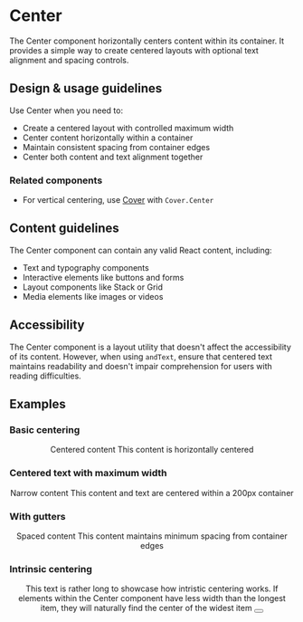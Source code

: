 
<Meta title="Components/Layout/Center" />

# Center

The Center component horizontally centers content within its container. It
provides a simple way to create centered layouts with optional text alignment
and spacing controls.

## Design & usage guidelines

Use Center when you need to:

- Create a centered layout with controlled maximum width
- Center content horizontally within a container
- Maintain consistent spacing from container edges
- Center both content and text alignment together

### Related components

- For vertical centering, use [Cover](/components/Cover) with `Cover.Center`

## Content guidelines

The Center component can contain any valid React content, including:

- Text and typography components
- Interactive elements like buttons and forms
- Layout components like Stack or Grid
- Media elements like images or videos

## Accessibility

The Center component is a layout utility that doesn't affect the accessibility
of its content. However, when using `andText`, ensure that centered text
maintains readability and doesn't impair comprehension for users with reading
difficulties.

## Examples

### Basic centering

<Canvas>
  <Center>
    <Stack>
      <Heading level={1}>Centered content</Heading>
      <Text>This content is horizontally centered</Text>
    </Stack>
  </Center>
</Canvas>

### Centered text with maximum width

<Canvas>
  <Center max="200px" andText>
    <Stack>
      <Heading level={2}>Narrow content</Heading>
      <Text>This content and text are centered within a 200px container</Text>
    </Stack>
  </Center>
</Canvas>

### With gutters

<Canvas>
  <Center gutters="largest">
    <Stack>
      <Heading level={2}>Spaced content</Heading>
      <Text>This content maintains minimum spacing from container edges</Text>
    </Stack>
  </Center>
</Canvas>

### Intrinsic centering

<Canvas>
  <Center intrinsic>
    <Text>
      This text is rather long to showcase how intristic centering works. If
      elements within the Center component have less width than the longest
      item, they will naturally find the center of the widest item
    </Text>
    <Rectangle>
      <Button label="Centered Button" />
    </Rectangle>
  </Center>
</Canvas>
